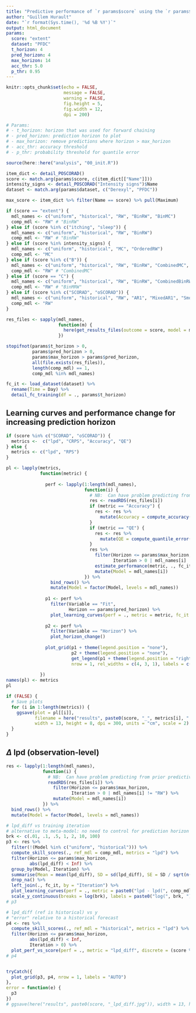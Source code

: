 ```yaml
---
title: "Predictive performance of `r params$score` using the `r params$dataset` dataset"
author: "Guillem Hurault"
date: "`r format(Sys.time(), '%d %B %Y')`"
output: html_document
params:
  score: "extent"
  dataset: "PFDC"
  t_horizon: 4
  pred_horizon: 4
  max_horizon: 14
  acc_thr: 5.0
  p_thr: 0.95
---
```


```r
knitr::opts_chunk$set(echo = FALSE,
                      message = FALSE,
                      warning = FALSE,
                      fig.height = 5,
                      fig.width = 12,
                      dpi = 200)

# Params:
# - t_horizon: horizon that was used for forward chaining
# - pred_horizon: prediction horizon to plot
# - max_horizon: remove predictions where horizon > max_horizon
# - acc_thr: accuracy threshold
# - p_thr: probability threshold for quantile error

source(here::here("analysis", "00_init.R"))

item_dict <- detail_POSCORAD()
score <- match.arg(params$score, c(item_dict[["Name"]]))
intensity_signs <- detail_POSCORAD("Intensity signs")$Name
dataset <- match.arg(params$dataset, c("Derexyl", "PFDC"))

max_score <- item_dict %>% filter(Name == score) %>% pull(Maximum)

if (score == "extent") {
  mdl_names <- c("uniform", "historical", "RW", "BinRW", "BinMC")
  comp_mdl <- "RW" # "BinRW"
} else if (score %in% c("itching", "sleep")) {
  mdl_names <- c("uniform", "historical", "RW", "BinRW")
  comp_mdl <- "RW" # "BinRW"
} else if (score %in% intensity_signs) {
  mdl_names <- c("uniform", "historical", "MC", "OrderedRW")
  comp_mdl <- "MC"
} else if (score %in% c("B")) {
  mdl_names <- c("uniform", "historical", "RW", "BinRW", "CombinedMC", "CombinedOrderedRW")
  comp_mdl <- "RW" # "CombinedMC"
} else if (score == "C") {
  mdl_names <- c("uniform", "historical", "RW", "BinRW", "CombinedBinRW")
  comp_mdl <- "RW" # "BinMRW"
} else if (score %in% c("SCORAD", "oSCORAD")) {
  mdl_names <- c("uniform", "historical", "RW", "AR1", "MixedAR1", "Smoothing", "EczemaPred")
  comp_mdl <- "RW"
}

res_files <- sapply(mdl_names,
                    function(m) {
                      here(get_results_files(outcome = score, model = m, dataset = dataset, val_horizon = params$t_horizon)$Val)
                    })

stopifnot(params$t_horizon > 0,
          params$pred_horizon > 0,
          params$max_horizon > params$pred_horizon,
          all(file.exists(res_files)),
          length(comp_mdl) == 1,
          comp_mdl %in% mdl_names)

fc_it <- load_dataset(dataset) %>%
  rename(Time = Day) %>%
  detail_fc_training(df = ., params$t_horizon)
```

## Learning curves and performance change for increasing prediction horizon

```r
if (score %in% c("SCORAD", "oSCORAD")) {
  metrics <-  c("lpd", "CRPS", "Accuracy", "QE")
} else {
  metrics <- c("lpd", "RPS")
}

pl <- lapply(metrics,
             function(metric) {
               
               perf <- lapply(1:length(mdl_names),
                              function(i) {
                                # NB:  Can have problem predicting from prior predictive distribution for RW models
                                res <- readRDS(res_files[i])
                                if (metric == "Accuracy") {
                                  res <- res %>%
                                    mutate(Accuracy = compute_accuracy(res[["Score"]], res[["Samples"]], params$acc_thr))
                                }
                                if (metric == "QE") {
                                  res <- res %>%
                                    mutate(QE = compute_quantile_error(res[["Score"]], res[["Samples"]], params$p_thr))
                                }
                                res %>%
                                  filter(Horizon <= params$max_horizon,
                                         Iteration > 0 | mdl_names[i] != "RW") %>%
                                  estimate_performance(metric, ., fc_it, adjust_horizon = !(mdl_names[i] %in% c("historical", "uniform"))) %>%
                                  mutate(Model = mdl_names[i])
                              }) %>%
                 bind_rows() %>%
                 mutate(Model = factor(Model, levels = mdl_names))
               
               p1 <- perf %>%
                 filter(Variable == "Fit",
                        Horizon == params$pred_horizon) %>%
                 plot_learning_curves(perf = ., metric = metric, fc_it = fc_it)
               
               p2 <- perf %>%
                 filter(Variable == "Horizon") %>%
                 plot_horizon_change()
               
               plot_grid(p1 + theme(legend.position = "none"),
                         p2 + theme(legend.position = "none"),
                         get_legend(p1 + theme(legend.position = "right")),
                         nrow = 1, rel_widths = c(4, 3, 1), labels = c("A", "B", ""))
               
             })
names(pl) <- metrics
pl

if (FALSE) {
  # Save plots
  for (i in 1:length(metrics)) {
    ggsave(plot = pl[[i]],
           filename = here("results", paste0(score, "_", metrics[i], ".jpg")),
           width = 13, height = 8, dpi = 300, units = "cm", scale = 2)
  }
}
```

## $\Delta$ lpd (observation-level)

```r
res <- lapply(1:length(mdl_names),
              function(i) {
                # NB:  Can have problem predicting from prior predictive distribution for RW models
                readRDS(res_files[i]) %>%
                  filter(Horizon <= params$max_horizon,
                         Iteration > 0 | mdl_names[i] != "RW") %>% 
                  mutate(Model = mdl_names[i])
              }) %>%
  bind_rows() %>%
  mutate(Model = factor(Model, levels = mdl_names))

# lpd_diff vs training iteration
# alternative to meta-model: no need to control for prediction horizon or patient with non-constant forecast
brk <- c(.01, .1, .5, 1, 2, 10, 100)
p3 <- res %>%
  filter(!(Model %in% c("uniform", "historical"))) %>%
  compute_skill_scores(., ref_mdl = comp_mdl, metrics = "lpd") %>%
  filter(Horizon <= params$max_horizon,
         abs(lpd_diff) < Inf) %>%
  group_by(Model, Iteration) %>%
  summarise(Mean = mean(lpd_diff), SD = sd(lpd_diff), SE = SD / sqrt(n())) %>%
  drop_na() %>%
  left_join(., fc_it, by = "Iteration") %>%
  plot_learning_curves(perf = ., metric = paste0("lpd - lpd(", comp_mdl, ")"), fc_it = fc_it) +
  scale_y_continuous(breaks = log(brk), labels = paste0("log(", brk, ")"))
# p3

# lpd_diff (ref is historical) vs y
# "error" relative to a historical forecast
p4 <- res %>%
  compute_skill_scores(., ref_mdl = "historical", metrics = "lpd") %>%
  filter(Horizon <= params$max_horizon,
         abs(lpd_diff) < Inf,
         Iteration > 0) %>%
  plot_perf_vs_score(perf = ., metric = "lpd_diff", discrete = (score %in% intensity_signs), max_score = max_score)
# p4


tryCatch({
  plot_grid(p3, p4, nrow = 1, labels = "AUTO")
},
error = function(e) {
  p3
})
# ggsave(here("results", paste0(score, "_lpd_diff.jpg")), width = 13, height = 8, dpi = 300, units = "cm", scale = 2.5)
```
